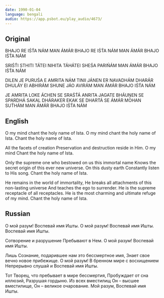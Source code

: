 ```yaml
---
date: 1990-01-04
language: bengali
audio: https://app.psbot.eu/play_audio/4673/
---
```


## Original

BHAJO RE IŚT́A NÁM MAN ÁMÁR
BHAJO RE IŚT́A NÁM MAN ÁMÁR
BHAJO IŚT́A NÁM

SRIŚT́I STHITI TÁTEI NIHITA
TÁHÁTEI SHEŚA PARIŃÁM MAN ÁMÁR
BHAJO IŚT́A NÁM

DILEN JE PURUŚA E AMRITA NÁM
TINII JÁNEN ER NAVADHÁM
DHARÁR DHULÁY EI ABHIRÁM
SHUNE JÁO AVIRÁM MAN ÁMÁR
BHAJO IŚT́A NÁM

JE AMRITA LOKE ÁCHEN SE SRAŚT́Á
ANRITA JAGATE
BHÁUṊEN SE SPARDHÁ
SAKAL DHÁRAKER EKAK SE DHARTÁ
SE ÁMÁR MOHAN SUT́HÁM MAN ÁMÁR
BHAJO IŚT́A NÁM

## English

O my mind chant the holy name of Ista.
O my mind chant the holy name of Ista.
Chant the holy name of Ista.

All the facets of creation
Preservation and destruction reside in Him. O my mind
Chant the holy name of Ista.

Only the supreme one who bestowed on us this immortal name
Knows the secret origin of this ever new universe.
On this dusty earth
Constantly listen to His song.
Chant the holy name of Ista.

He remains in the world of immortality,
He breaks all attachments of this non-lasting universe
And teaches the ego to surrender.
He is the supreme receptacle of all receptacles.
He is the most charming and ultimate refuge of my mind.
Chant the holy name of Ista.

## Russian

О мой разум! Воспевай имя Ишты.
О мой разум! Воспевай имя Ишты.
Воспевай имя Ишты.

Сотворение и разрушение
Пребывают в Нем. О мой разум!
Воспевай имя Ишты.

Лишь Сознание, подарившее нам это бессмертное имя,
Знает свое вечно новое прибежище.
О мой разум! В бренном мире с восхищением
Непрерывно слушай и
Воспевай имя Ишты.

Тот Творец, что пребывает в мире бессмертия,
Пробуждает от сна иллюзий,
Разрушая гордыню.
Из всех вместилищ Он – высшее вместилище,
Он – великое очарование. Мой разум,
Воспевай имя Ишты.
